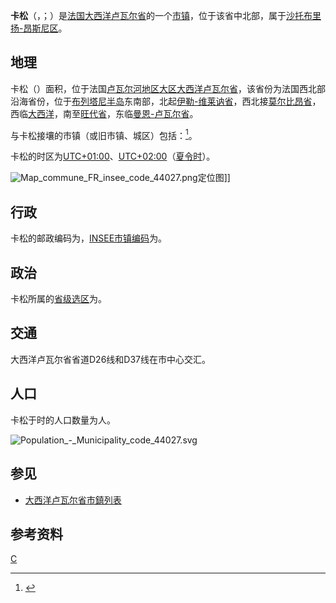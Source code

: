 {{noteTA|G1=法国地名}}
{{Infobox French commune}}
'''卡松'''（{{lang-fr|Casson}}，{{IPA-fr|kasɔ̃|-|LL-Q150 (fra)-Pom445-Casson.wav}}；{{lang-oc|Kazon}}）是[[法国|法国]][[大西洋卢瓦尔省|大西洋卢瓦尔省]]的一个[[市镇_(法国)|市镇]]，位于该省中北部，属于[[沙托布里扬-昂斯尼区|沙托布里扬-昂斯尼区]]。

== 地理 ==
卡松（{{wikidata|property|linked|P625}}）面积{{wikidata|properties|P2046}}，位于法国[[卢瓦尔河地区大区|卢瓦尔河地区大区]][[大西洋卢瓦尔省|大西洋卢瓦尔省]]，该省份为法国西北部沿海省份，位于[[布列塔尼半岛|布列塔尼半岛]]东南部，北起[[伊勒-维莱讷省|伊勒-维莱讷省]]，西北接[[莫尔比昂省|莫尔比昂省]]，西临[[大西洋|大西洋]]，南至[[旺代省|旺代省]]，东临[[曼恩-卢瓦尔省|曼恩-卢瓦尔省]]。

与卡松接壤的市镇（或旧市镇、城区）包括：{{Wikidata|properties|linked|P47}}<ref name="geo">{{Cite web|url=https://www.geoportail.gouv.fr/carte|title=Carte|accessdate=2020-03-22|author=Géoportail|language=fr|publisher=Géoportail|archive-date=2017-01-29|archive-url=https://web.archive.org/web/20170129154129/https://www.geoportail.gouv.fr/carte/|dead-url=no}}</ref>。

卡松的时区为[[UTC+01:00|UTC+01:00]]、[[UTC+02:00|UTC+02:00]]（[[夏时制|夏令时]]）。

[[File:Map_commune_FR_insee_code_44027.png|thumb]]定位图]]{{Clear|left}}
== 行政 ==
卡松的邮政编码为{{wikidata|properties|P281}}，[[法国国家统计与经济研究所|INSEE市镇编码]]为{{wikidata|properties|P374}}。

== 政治 ==
卡松所属的[[縣_(法國)|省级选区]]为{{WikidataLink|{{wikidata|properties|raw|best||P7938}}}}。

== 交通 ==
大西洋卢瓦尔省省道D26线和D37线在市中心交汇。

== 人口 ==
卡松于{{wikidata|qualifier|P1082|P585}}时的人口数量为{{wikidata|property|raw|P1082}}人。

[[File:Population_-_Municipality_code_44027.svg|thumb]]{{Clear|left}}
==参见==
* [[大西洋卢瓦尔省市鎮列表|大西洋卢瓦尔省市鎮列表]]

==参考资料==
{{reflist}}

{{大西洋卢瓦尔省市镇}}
[[Category:大西洋卢瓦尔省市镇|C]]